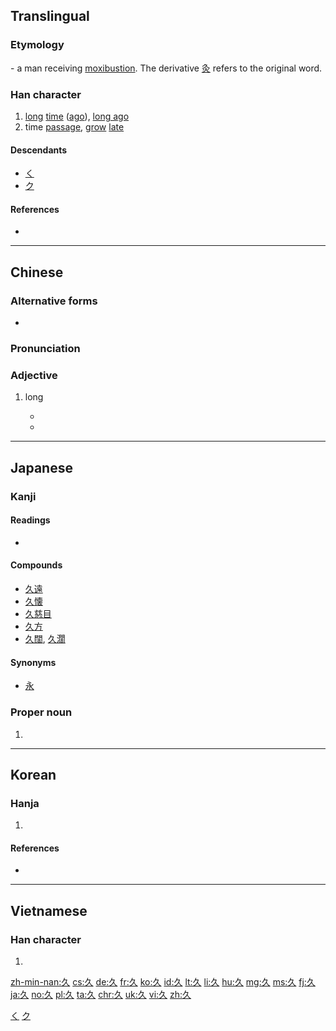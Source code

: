 {{also|乆}}<!-- may be replaced by zh-forms -->
==Translingual==

===Etymology===
{{liushu|p}} - a man receiving [[moxibustion]]. The derivative [[灸]] refers to the original word.

===Han character===
{{Han char|rn=4|rad=丿|as=02|sn=3|four=27800|canj=NO,XNO}}

# [[long]] [[time]] ([[ago]]), [[long ago]]
# time [[passage]], [[grow]] [[late]]

====Descendants====
* [[く]]
* [[ク]]

====References====
* {{Han ref|kx=0081.190|dkj=00118|dj=0165.060|hdz=10033.030|uh=4E45|ud=20037|bh=A45B|bd=42075}}

[[Category:Han characters from which hiragana were derived|く]]
[[Category:Han characters from which katakana were derived|ク]]

----

==Chinese==
{{zh-forms}}

===Alternative forms===
* {{zh-l|乆}}

===Pronunciation===
{{zh-pron
|m=jiǔ
|c=gau2
|mn=kú
|mc=y
|oc=y
|ma=zh-jiǔ.ogg
|cat=adj,n
}}

===Adjective===
{{zh-adj}}

# {{qualifier|of time}} long
#* {{zh-usex|你 待 了 多 '''久'''？|How '''long''' did you stay?}}
#* {{zh-usex|我們 走 了 很 '''久'''。|We walked for a '''long time'''.}}

----

==Japanese==

===Kanji===
{{ja-kanji|grade=5|rs=丿02}}

====Readings====
* {{ja-readings|goon=[[く]] (ku)|kanon=[[きゅう]] (kyū)|kun=[[ひさしい]] ([[久しい]], hisashii)}}

====Compounds====
* [[久遠]]
* [[久懐]]
* [[久慈目]]
* [[久方]]
* [[久闊]], [[久濶]]

====Synonyms====
* [[永]]

===Proper noun===
{{ja-pos|ひさし|proper}}

# {{given name|male|lang=ja|sort=ひさし}}

----

==Korean==

===Hanja===
{{ko-hanja|hangeul=구|rv=gu|mr=ku|eumhun=오랠|ehrv=orael|ehmr=orael|ehy=}}

# {{defn|lang=ko|sort=丿02}}

====References====
* {{Hanja ref|nav=8209}}

----

==Vietnamese==

===Han character===
{{vi-hantu|[[cửu]], [[nhân]], [[nhơn]], [[nhợn]]|rs=丿02}}

# {{defn|lang=vi|sort=丿02}}

[[zh-min-nan:久]]
[[cs:久]]
[[de:久]]
[[fr:久]]
[[ko:久]]
[[id:久]]
[[lt:久]]
[[li:久]]
[[hu:久]]
[[mg:久]]
[[ms:久]]
[[fj:久]]
[[ja:久]]
[[no:久]]
[[pl:久]]
[[ta:久]]
[[chr:久]]
[[uk:久]]
[[vi:久]]
[[zh:久]]